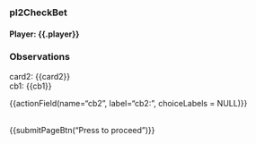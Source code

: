 <h3>pl2CheckBet</h3>
<h4>Player: {{.player}}</h4>


<h3>Observations</h3>
<p>
card2: {{card2}}<br>
cb1: {{cb1}}
</p>

{{actionField(name="cb2", label="cb2:", choiceLabels = NULL)}}

<br>
{{submitPageBtn("Press to proceed")}}

